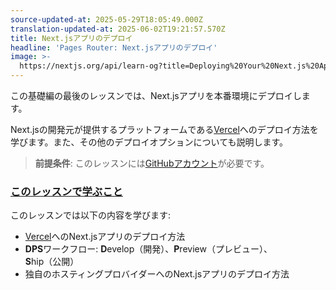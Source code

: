 ```yaml
---
source-updated-at: 2025-05-29T18:05:49.000Z
translation-updated-at: 2025-06-02T19:21:57.570Z
title: Next.jsアプリのデプロイ
headline: 'Pages Router: Next.jsアプリのデプロイ'
image: >-
  https://nextjs.org/api/learn-og?title=Deploying%20Your%20Next.js%20App&amp;chapter=41
---
```


この基礎編の最後のレッスンでは、Next.jsアプリを本番環境にデプロイします。

Next.jsの開発元が提供するプラットフォームである[Vercel](https://vercel.com)へのデプロイ方法を学びます。また、その他のデプロイオプションについても説明します。

> **前提条件**: このレッスンには[GitHubアカウント](https://github.com/)が必要です。

### [このレッスンで学ぶこと](#what-youll-learn-in-this-lesson)

このレッスンでは以下の内容を学びます:

* [Vercel](https://vercel.com)へのNext.jsアプリのデプロイ方法
* **DPS**ワークフロー: **D**evelop（開発）、**P**review（プレビュー）、**S**hip（公開）
* 独自のホスティングプロバイダーへのNext.jsアプリのデプロイ方法